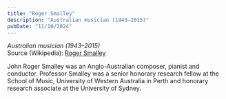 ```yaml
---
title: "Roger Smalley"
description: "Australian musician (1943–2015)"
pubDate: "11/10/2024"
---
```


*Australian musician (1943–2015)*  
Source (Wikipedia): [Roger Smalley][1]




John Roger Smalley was an Anglo-Australian composer, pianist and conductor. Professor Smalley was a senior honorary research fellow at the School of Music, University of Western Australia in Perth and honorary research associate at the University of Sydney.

[1]: https://en.wikipedia.org/wiki/Roger_Smalley
